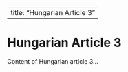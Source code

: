
---
title: "Hungarian Article 3"
---

# Hungarian Article 3

Content of Hungarian article 3...
        